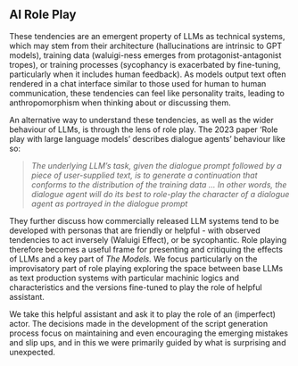 
## AI Role Play

These tendencies are an emergent property of LLMs as technical systems, which may stem from their architecture (hallucinations are intrinsic to GPT models), training data (waluigi-ness emerges from protagonist-antagonist tropes), or training processes (sycophancy is exacerbated by fine-tuning, particularly when it includes human feedback). As models output text often  rendered in a chat interface similar to those used for human to human communication, these tendencies can feel like personality traits, leading to anthropomorphism when thinking about or discussing them.

An alternative way to understand these tendencies, as well as the wider behaviour of LLMs, is through the lens of role play. The 2023 paper ‘Role play with large language models’ describes dialogue agents’ behaviour like so:

> *The underlying LLM’s task, given the dialogue prompt followed by a piece of user-supplied text, is to generate a continuation that conforms to the distribution of the training data … In other words, the dialogue agent will do its best to role-play the character of a dialogue agent as portrayed in the dialogue prompt*
> 

They further discuss how commercially released LLM systems tend to be developed with personas that are friendly or helpful - with observed tendencies to act inversely (Waluigi Effect), or be sycophantic. Role playing therefore becomes a useful frame for presenting and critiquing the effects of LLMs and a key part of *The Models.* We focus particularly on the improvisatory part of role playing exploring the space between base LLMs as text production systems with particular machinic logics and characteristics and the versions fine-tuned to play the role of helpful assistant. 

We take this helpful assistant and ask it to play the role of an (imperfect) actor. The decisions made in the development of the script generation process focus on maintaining and even encouraging the emerging mistakes and slip ups, and in this we were primarily guided by what is surprising and unexpected.